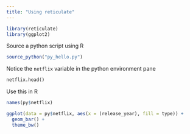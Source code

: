 ```yaml
---
title: "Using reticulate"
---
```


```r
library(reticulate)
library(ggplot2)
```

Source a python script using R
```r
source_python("py_hello.py")
```

Notice the `netflix` variable in the python environment pane

```python
netflix.head()
```

Use this in R
```r
names(py$netflix)

ggplot(data = py$netflix, aes(x = (release_year), fill = type)) +
  geom_bar() +
  theme_bw()
```



